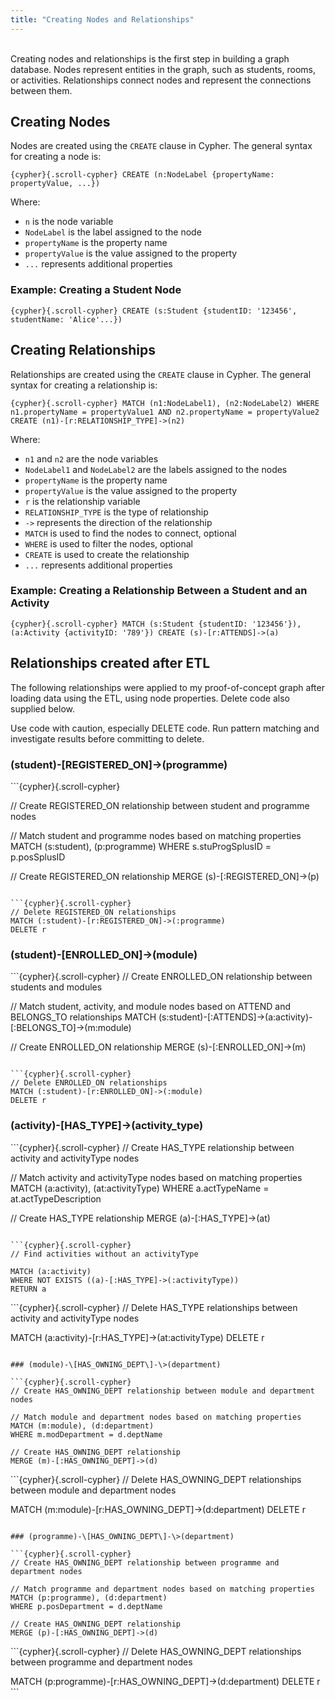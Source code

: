 ```yaml
---
title: "Creating Nodes and Relationships"
---
```


<br> Creating nodes and relationships is the first step in building a graph database. Nodes represent entities in the graph, such as students, rooms, or activities. Relationships connect nodes and represent the connections between them.

## Creating Nodes

Nodes are created using the `CREATE` clause in Cypher. The general syntax for creating a node is:

```{cypher}{.scroll-cypher}
CREATE (n:NodeLabel {propertyName: propertyValue, ...})
```

Where:

-   `n` is the node variable
-   `NodeLabel` is the label assigned to the node
-   `propertyName` is the property name
-   `propertyValue` is the value assigned to the property
-   `...` represents additional properties

### Example: Creating a Student Node

```{cypher}{.scroll-cypher}
CREATE (s:Student {studentID: '123456', studentName: 'Alice'...})
```

## Creating Relationships

Relationships are created using the `CREATE` clause in Cypher. The general syntax for creating a relationship is:

```{cypher}{.scroll-cypher}
MATCH (n1:NodeLabel1), (n2:NodeLabel2)
WHERE n1.propertyName = propertyValue1 AND n2.propertyName = propertyValue2
CREATE (n1)-[r:RELATIONSHIP_TYPE]->(n2)
```

Where:

-   `n1` and `n2` are the node variables
-   `NodeLabel1` and `NodeLabel2` are the labels assigned to the nodes
-   `propertyName` is the property name
-   `propertyValue` is the value assigned to the property
-   `r` is the relationship variable
-   `RELATIONSHIP_TYPE` is the type of relationship
-   `->` represents the direction of the relationship
-   `MATCH` is used to find the nodes to connect, optional
-   `WHERE` is used to filter the nodes, optional
-   `CREATE` is used to create the relationship
-   `...` represents additional properties


### Example: Creating a Relationship Between a Student and an Activity

```{cypher}{.scroll-cypher}
MATCH (s:Student {studentID: '123456'}), (a:Activity {activityID: '789'})
CREATE (s)-[r:ATTENDS]->(a)
```

## Relationships created after ETL

The following relationships were applied to my proof-of-concept graph after loading data using the ETL, using node properties.  Delete code also supplied below.

:::{.callout-caution}
Use code with caution, especially DELETE code. Run pattern matching and investigate results before committing to delete.
:::

### (student)-\[REGISTERED_ON\]-\>(programme)

```{cypher}{.scroll-cypher}

// Create REGISTERED_ON relationship between student and programme nodes

// Match student and programme nodes based on matching properties
MATCH (s:student), (p:programme)
WHERE s.stuProgSplusID = p.posSplusID

// Create REGISTERED_ON relationship
MERGE (s)-[:REGISTERED_ON]->(p)
```

```{cypher}{.scroll-cypher}
// Delete REGISTERED_ON relationships
MATCH (:student)-[r:REGISTERED_ON]->(:programme)
DELETE r
```

### (student)-\[ENROLLED_ON\]-\>(module)

```{cypher}{.scroll-cypher}
// Create ENROLLED_ON relationship between students and modules 

// Match student, activity, and module nodes based on ATTEND and BELONGS_TO relationships
MATCH (s:student)-[:ATTENDS]->(a:activity)-[:BELONGS_TO]->(m:module)

// Create ENROLLED_ON relationship
MERGE (s)-[:ENROLLED_ON]->(m)
```

```{cypher}{.scroll-cypher}
// Delete ENROLLED_ON relationships
MATCH (:student)-[r:ENROLLED_ON]->(:module)
DELETE r
```

### (activity)-\[HAS_TYPE\]-\>(activity_type)

```{cypher}{.scroll-cypher}
// Create HAS_TYPE relationship between activity and activityType nodes

// Match activity and activityType nodes based on matching properties
MATCH (a:activity), (at:activityType)
WHERE a.actTypeName = at.actTypeDescription

// Create HAS_TYPE relationship
MERGE (a)-[:HAS_TYPE]->(at)
```

```{cypher}{.scroll-cypher}
// Find activities without an activityType

MATCH (a:activity)
WHERE NOT EXISTS ((a)-[:HAS_TYPE]->(:activityType))
RETURN a
```

```{cypher}{.scroll-cypher}
// Delete HAS_TYPE relationships between activity and activityType nodes

MATCH (a:activity)-[r:HAS_TYPE]->(at:activityType)
DELETE r
```

### (module)-\[HAS_OWNING_DEPT\]-\>(department)

```{cypher}{.scroll-cypher}
// Create HAS_OWNING_DEPT relationship between module and department nodes

// Match module and department nodes based on matching properties
MATCH (m:module), (d:department)
WHERE m.modDepartment = d.deptName

// Create HAS_OWNING_DEPT relationship
MERGE (m)-[:HAS_OWNING_DEPT]->(d)
```

```{cypher}{.scroll-cypher}
// Delete HAS_OWNING_DEPT relationships between module and department nodes

MATCH (m:module)-[r:HAS_OWNING_DEPT]->(d:department)
DELETE r
```

### (programme)-\[HAS_OWNING_DEPT\]-\>(department)

```{cypher}{.scroll-cypher}
// Create HAS_OWNING_DEPT relationship between programme and department nodes

// Match programme and department nodes based on matching properties
MATCH (p:programme), (d:department)
WHERE p.posDepartment = d.deptName

// Create HAS_OWNING_DEPT relationship
MERGE (p)-[:HAS_OWNING_DEPT]->(d)
```

```{cypher}{.scroll-cypher}
// Delete HAS_OWNING_DEPT relationships between programme and department nodes

MATCH (p:programme)-[r:HAS_OWNING_DEPT]->(d:department)
DELETE r
```